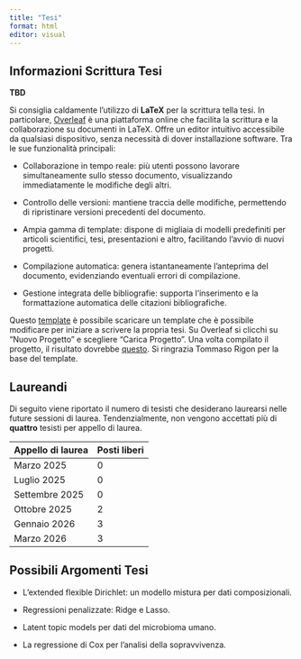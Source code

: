 ---
title: "Tesi"
format: html
editor: visual
---

## Informazioni Scrittura Tesi

[**TBD**]{.text-primary}

Si consiglia caldamente l'utilizzo di [**LaTeX**]{.text-primary} per la scrittura tella tesi. In particolare, [Overleaf](www.overleaf.com) è una piattaforma online che facilita la scrittura e la collaborazione su documenti in LaTeX. Offre un editor intuitivo accessibile da qualsiasi dispositivo, senza necessità di dover installazione software. Tra le sue funzionalità principali:

-  Collaborazione in tempo reale: più utenti possono lavorare simultaneamente sullo stesso documento, visualizzando immediatamente le modifiche degli altri.

-  Controllo delle versioni: mantiene traccia delle modifiche, permettendo di ripristinare versioni precedenti del documento.

-  Ampia gamma di template: dispone di migliaia di modelli predefiniti per articoli scientifici, tesi, presentazioni e altro, facilitando l'avvio di nuovi progetti.

-  Compilazione automatica: genera istantaneamente l'anteprima del documento, evidenziando eventuali errori di compilazione.

-  Gestione integrata delle bibliografie: supporta l'inserimento e la formattazione automatica delle citazioni bibliografiche.

Questo [template](docs/files/Template_Tesi.zip) è possibile scaricare un template che è possibile modificare per iniziare a scrivere la propria tesi. Su Overleaf si clicchi su "Nuovo Progetto" e scegliere "Carica Progetto". Una volta compilato il progetto, il risultato dovrebbe [questo](docs/files/Template_Tesi.zip).
Si ringrazia Tommaso Rigon per la base del template.



## Laureandi

Di seguito viene riportato il numero di tesisti che desiderano laurearsi nelle future sessioni di laurea. Tendenzialmente, non vengono accettati più di **quattro** tesisti per appello di laurea.

| Appello di laurea | Posti liberi |
|-------------------|--------------|
| Marzo 2025        | 0            |
| Luglio 2025       | 0            |
| Settembre 2025    | 0            |
| Ottobre 2025      | 2            |
| Gennaio 2026      | 3            |
| Marzo 2026        | 3            |

## Possibili Argomenti Tesi

-   L'extended flexible Dirichlet: un modello mistura per dati composizionali.

-   Regressioni penalizzate: Ridge e Lasso.

-   Latent topic models per dati del microbioma umano.

-   La regressione di Cox per l'analisi della sopravvivenza.
